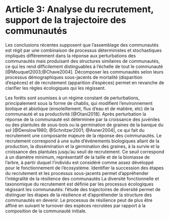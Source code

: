 # Article 3: Analyse du recrutement, support de la trajectoire des communautés

Les conclusions récentes supposent que l'assemblage des communautés est régit par une combinaison de processus déterministes et stochastiques impliqués différemment dans la réponse aux perturbations des communautés mais produisant des structures similaires de communautés, ce qui les rend difficilement distinguables à l'échelle de tout le communauté [@Mouquet2003;@Chave2004].
Décomposer les communautés selon leurs processus démographiques sous-jacents de mortalité (disparition d'espèces) et de recrutement (apparition d'espèces) permet en revanche de clarifier les règles écologiques qui les régissent.

Les forêts sont soumises à un régime constant de perturbations, principalement sous la forme de chablis, qui modifient l'environnement biotique et abiotique (ensoleillement, flux d'eau et de matière, etc) de la communauté et sa productivité [@Otani2018].
Après perturbation la réponse de la communauté est déterminée par la croissance des juvéniles ou des plantules de sous-bois ou la germination de graines de la banque du sol [@Denslow1980; @Schnitzer2001; @Asner2004], ce qui fait du recrutement une composante majeure de la réponse des communautés.
Le recrutement correspond à une suite d'événements biologiques allant de la production, la dissémination et la germination des graines, à la survie et la croissance des plantules jusqu'au seuil de recrutement.
Ce seuil correspond à un diamètre minimum, représentatif de la taille et de la biomasse de l'arbre, à partir duquel l'individu est considéré comme assez développé pour le fonctionnement de l'écosystème.
Identifier la succession des étapes du recrutement et les processus sous-jacents permet d'appréhender l'intégralité de la résilience des communautés 
La diversité fonctionnelle et taxonomique du recrutement est définie par les processus écologiques régissant les communautés: l'étude des trajectoires de diversité permet de distinguer les étapes de la résilience et d'appréhender la structure des communautés en devenir. 
Le processus de résilience peut de plus être affiné en suivant le turnover des espèces recrutées par rapport à la composition de la communauté initiale.

